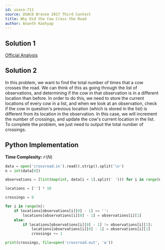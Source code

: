 ```yaml
---
id: usaco-711
source: USACO Bronze 2017 Third Contest
title: Why Did the Cow Cross the Road
author: Ananth Kashyap
---
```


## Solution 1

[Official Analysis](http://www.usaco.org/current/data/sol_crossroad_bronze_feb17.html)

## Solution 2
In this problem, we want to find the total number of times that a cow crosses the road. We can think of this as going through the list of observations, and determining if the cow in that observation is in a different location than before. In order to do this, we need to store the current locations of every cow in a list, and when we look at an observation, check if the cow in question's previous location (which is stored in the list) is different from its location in the observation. In this case, we will increment the number of crossings, and update the cow's current location in the list. To complete the problem, we just need to output the total number of crossings.


## Python Implementation

**Time Complexity:** $\mathcal{O}(N)$

<LanguageSection>
<PySection>

```py
data = open('crossroad.in').read().strip().split('\n')
n = int(data[0])

observations = [list(map(int, data[i + 1].split(' '))) for i in range(n)]

locations = [''] * 10

crossings = 0

for i in range(n):
	if locations[observations[i][0] - 1] == '':
		locations[observations[i][0] - 1] = observations[i][1]
	else:
		if locations[observations[i][0] - 1] != observations[i][1]:
			locations[observations[i][0] - 1] = observations[i][1]
			crossings += 1

print(crossings, file=open('crossroad.out', 'w'))
```

</PySection>

</LanguageSection>
